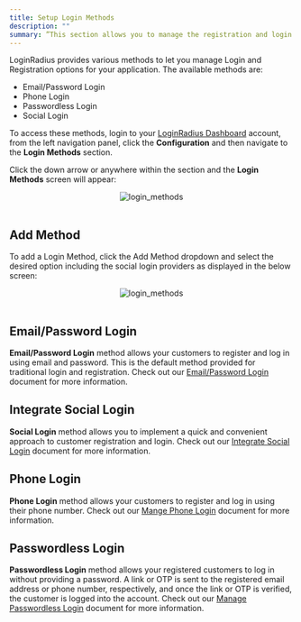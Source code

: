 ```yaml
---
title: Setup Login Methods
description: ""
summary: ”This section allows you to manage the registration and login options for your application."
---
```




LoginRadius provides various methods to let you manage Login and Registration options for your application. The available methods are:

- Email/Password Login
- Phone Login
- Passwordless Login
- Social Login

To access these methods, login to your [LoginRadius Dashboard](https://dashboard.loginradius.com/dashboard) account, from the left navigation panel, click the **Configuration** and then navigate to the **Login Methods** section. 

Click the down arrow or anywhere within the section and the **Login Methods** screen will appear:

<div style="text-align:center">
  <img src="../assets/howto/setup-login-methods/login-methods.png" alt="login_methods" />
</div>
<br/>

## Add Method
To add a Login Method, click the Add Method dropdown and select the desired option including the social login providers as displayed in the below screen:

<div style="text-align:center">
  <img src="../assets/howto/setup-login-methods/add-method.png" alt="login_methods" />
</div>
<br/>

## Email/Password Login
**Email/Password Login** method allows your customers to register and log in using email and password. This is the default method provided for traditional login and registration. Check out our [Email/Password Login](/howto/email-password-login/) document for more information.

## Integrate Social Login
**Social Login** method allows you to implement a quick and convenient approach to customer registration and login. Check out our [Integrate Social Login](/howto/social-login/) document for more information.

## <Pro>Phone Login </Pro>
**Phone Login** method allows your customers to register and log in using their phone number. Check out our [Mange Phone Login](/howto/manage-phone-login/) document for more information.

## <Pro> Passwordless Login </Pro>
**Passwordless Login** method allows your registered customers to log in without providing a password. A link or OTP is sent to the registered email address or phone number, respectively, and once the link or OTP is verified, the customer is logged into the account. Check out our [Manage Passwordless Login](/howto/manage-passwordless-login/) document for more information.


